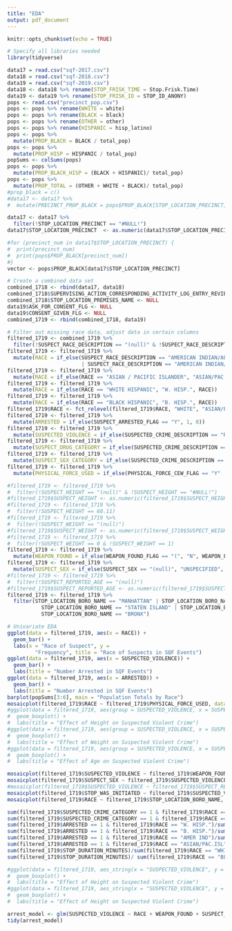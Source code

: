 ```yaml
---
title: "EDA"
output: pdf_document
---
```


```r
knitr::opts_chunk$set(echo = TRUE)
```

```r
# Specify all libraries needed
library(tidyverse)
```


```r
data17 = read.csv("sqf-2017.csv")
data18 = read.csv("sqf-2018.csv")
data19 = read.csv("sqf-2019.csv")
data18 <- data18 %>% rename(STOP_FRISK_TIME = Stop.Frisk.Time)
data19 <- data19 %>% rename(STOP_FRISK_ID = STOP_ID_ANONY)
pops <- read.csv("precinct_pop.csv")
pops <- pops %>% rename(WHITE = white)
pops <- pops %>% rename(BLACK = black)
pops <- pops %>% rename(OTHER = other)
pops <- pops %>% rename(HISPANIC = hisp_latino)
pops <- pops %>% 
  mutate(PROP_BLACK = BLACK / total_pop)
pops <- pops %>% 
  mutate(PROP_HISP = HISPANIC / total_pop)
popSums <- colSums(pops)
pops <- pops %>%
  mutate(PROP_BLACK_HISP = (BLACK + HISPANIC)/ total_pop)
pops <- pops %>%
  mutate(PROP_TOTAL = (OTHER + WHITE + BLACK)/ total_pop)
#prop_black = c()
#data17 <- data17 %>%
#  mutate(PRECINCT_PROP_BLACK = pops$PROP_BLACK[STOP_LOCATION_PRECINCT])
```

```r
data17 <- data17 %>%
  filter(!STOP_LOCATION_PRECINCT == "#NULL!")
data17$STOP_LOCATION_PRECINCT  <- as.numeric(data17$STOP_LOCATION_PRECINCT)

#for (precinct_num in data17$STOP_LOCATION_PRECINCT) {
#  print(precinct_num)
#  print(pops$PROP_BLACK[precinct_num])
#}
vector <- pops$PROP_BLACK[data17$STOP_LOCATION_PRECINCT]
```


```r
# Create a combined data set
combined_1718 <- rbind(data17, data18)
combined_1718$SUPERVISING_ACTION_CORRESPONDING_ACTIVITY_LOG_ENTRY_REVIEWED <- NULL
combined_1718$STOP_LOCATION_PREMISES_NAME <- NULL
data19$ASK_FOR_CONSENT_FLG <- NULL
data19$CONSENT_GIVEN_FLG <- NULL
combined_1719 <- rbind(combined_1718, data19)
```

```r
# Filter out missing race data, adjust data in certain columns
filtered_1719 <- combined_1719 %>%
  filter(!SUSPECT_RACE_DESCRIPTION == "(null)" & !SUSPECT_RACE_DESCRIPTION == "MALE")
filtered_1719 <- filtered_1719 %>%
  mutate(RACE = if_else(SUSPECT_RACE_DESCRIPTION == "AMERICAN INDIAN/ALASKAN NATIVE"
                        | SUSPECT_RACE_DESCRIPTION == "AMERICAN INDIAN/ALASKAN N", "AMER IND", SUSPECT_RACE_DESCRIPTION))
filtered_1719 <- filtered_1719 %>%
  mutate(RACE = if_else(RACE == "ASIAN / PACIFIC ISLANDER", "ASIAN/PAC.ISL", RACE))
filtered_1719 <- filtered_1719 %>%
  mutate(RACE = if_else(RACE == "WHITE HISPANIC", "W. HISP.", RACE))
filtered_1719 <- filtered_1719 %>%
  mutate(RACE = if_else(RACE == "BLACK HISPANIC", "B. HISP.", RACE))
filtered_1719$RACE <- fct_relevel(filtered_1719$RACE, "WHITE", "ASIAN/PAC.ISL", "W. HISP.", "B. HISP.", "BLACK", "AMER IND")
filtered_1719 <- filtered_1719 %>%
  mutate(ARRESTED = if_else(SUSPECT_ARRESTED_FLAG == "Y", 1, 0))
filtered_1719 <- filtered_1719 %>%
  mutate(SUSPECTED_VIOLENCE = if_else(SUSPECTED_CRIME_DESCRIPTION == "ROBBERY" | SUSPECTED_CRIME_DESCRIPTION == "ASSAULT" | SUSPECTED_CRIME_DESCRIPTION == "RAPE" | SUSPECTED_CRIME_DESCRIPTION == "MURDER" | SUSPECTED_CRIME_DESCRIPTION == "TERRORISM" | SUSPECTED_CRIME_DESCRIPTION == "FORCIBLE TOUCHING" | SUSPECTED_CRIME_DESCRIPTION == "RECKLESS ENDANGERMENT" | SUSPECTED_CRIME_DESCRIPTION == "MENACING", 1, 0))
filtered_1719 <- filtered_1719 %>%
  mutate(SUSPECT_DRUG_CATEGORY = if_else(SUSPECTED_CRIME_DESCRIPTION == "CRIMINAL POSSESSION OF MARIHUANA" | SUSPECTED_CRIME_DESCRIPTION == "CRIMINAL POSSESSION OF CONTROLLED SUBSTANCE" | SUSPECTED_CRIME_DESCRIPTION == "CRIMINAL SALE OF MARIHUANA" | SUSPECTED_CRIME_DESCRIPTION == "CRIMINAL SALE OF CONTROLLED SUBSTANCE", 1, 0))
filtered_1719 <- filtered_1719 %>%
  mutate(SUSPECT_SEX_CATEGORY = if_else(SUSPECTED_CRIME_DESCRIPTION == "RAPE" | SUSPECTED_CRIME_DESCRIPTION == "PROSTITUTION" | SUSPECTED_CRIME_DESCRIPTION == "FORCIBLE TOUCHING" | SUSPECTED_CRIME_DESCRIPTION == "CRIMINAL SALE OF CONTROLLED SUBSTANCE", "SEX RELATED", "NON-SEX RELATED"))
filtered_1719 <- filtered_1719 %>%
  mutate(PHYSICAL_FORCE_USED = if_else(PHYSICAL_FORCE_CEW_FLAG == "Y" | PHYSICAL_FORCE_DRAW_POINT_FIREARM_FLAG == "Y" | PHYSICAL_FORCE_OC_SPRAY_USED_FLAG == "Y" | PHYSICAL_FORCE_OTHER_FLAG == "Y" | PHYSICAL_FORCE_RESTRAINT_USED_FLAG == "Y" | PHYSICAL_FORCE_WEAPON_IMPACT_FLAG == "Y", 1, 0))
```

```r
#filtered_1719 <- filtered_1719 %>%
#  filter(!SUSPECT_HEIGHT == "(null)" & !SUSPECT_HEIGHT == "#NULL!")
#filtered_1719$SUSPECT_HEIGHT <- as.numeric(filtered_1719$SUSPECT_HEIGHT)
#filtered_1719 <- filtered_1719 %>%
#  filter(!SUSPECT_HEIGHT == 60.11)
#filtered_1719 <- filtered_1719 %>%
#  filter(!SUSPECT_WEIGHT == "(null)")
#filtered_1719$SUSPECT_WEIGHT <- as.numeric(filtered_1719$SUSPECT_WEIGHT)
#filtered_1719 <- filtered_1719 %>%
#  filter(!SUSPECT_WEIGHT == 0 & !SUSPECT_WEIGHT == 1)
filtered_1719 <- filtered_1719 %>%
  mutate(WEAPON_FOUND = if_else(WEAPON_FOUND_FLAG == "(", "N", WEAPON_FOUND_FLAG))
filtered_1719 <- filtered_1719 %>%
  mutate(SUSPECT_SEX = if_else(SUSPECT_SEX == "(null)", "UNSPECIFIED", SUSPECT_SEX))
#filtered_1719 <- filtered_1719 %>%
#  filter(!SUSPECT_REPORTED_AGE == "(null)")
#filtered_1719$SUSPECT_REPORTED_AGE <- as.numeric(filtered_1719$SUSPECT_REPORTED_AGE)
filtered_1719 <- filtered_1719 %>%
  filter(STOP_LOCATION_BORO_NAME == "MANHATTAN" | STOP_LOCATION_BORO_NAME == "QUEENS" | 
           STOP_LOCATION_BORO_NAME == "STATEN ISLAND" | STOP_LOCATION_BORO_NAME == "BROOKLYN" | 
           STOP_LOCATION_BORO_NAME == "BRONX")
```



```r
# Univariate EDA
ggplot(data = filtered_1719, aes(x = RACE)) +
  geom_bar() +
  labs(x = "Race of Suspect", y = 
         "Frequency", title = "Race of Suspects in SQF Events")
ggplot(data = filtered_1719, aes(x = SUSPECTED_VIOLENCE)) +
  geom_bar() +
  labs(title = "Number Arrested in SQF Events")
ggplot(data = filtered_1719, aes(x = ARRESTED)) +
  geom_bar() +
  labs(title = "Number Arrested in SQF Events")
barplot(popSums[3:6], main = "Population Totals by Race")
mosaicplot(filtered_1719$RACE ~ filtered_1719$PHYSICAL_FORCE_USED, data = filtered_1719)
#ggplot(data = filtered_1719, aes(group = SUSPECTED_VIOLENCE, x = SUSPECTED_VIOLENCE, y = SUSPECT_HEIGHT)) +
#  geom_boxplot() +
#  labs(title = "Effect of Height on Suspected Violent Crime")
#ggplot(data = filtered_1719, aes(group = SUSPECTED_VIOLENCE, x = SUSPECTED_VIOLENCE, y = SUSPECT_WEIGHT)) +
#  geom_boxplot() +
#  labs(title = "Effect of Weight on Suspected Violent Crime")
#ggplot(data = filtered_1719, aes(group = SUSPECTED_VIOLENCE, x = SUSPECTED_VIOLENCE, y = SUSPECT_REPORTED_AGE)) +
#  geom_boxplot() +
#  labs(title = "Effect of Age on Suspected Violent Crime")
```

```r
mosaicplot(filtered_1719$SUSPECTED_VIOLENCE ~ filtered_1719$WEAPON_FOUND, data = filtered_1719)
mosaicplot(filtered_1719$SUSPECT_SEX ~ filtered_1719$SUSPECTED_VIOLENCE, data = filtered_1719)
#mosaicplot(filtered_1719$SUSPECTED_VIOLENCE ~ filtered_1719$SUSPECT_REPORTED_AGE, data = filtered_1719)
mosaicplot(filtered_1719$STOP_WAS_INITIATED ~ filtered_1719$SUSPECTED_VIOLENCE, data = filtered_1719)
mosaicplot(filtered_1719$RACE ~ filtered_1719$STOP_LOCATION_BORO_NAME, data = filtered_1719)
```


```r
sum(filtered_1719$SUSPECTED_CRIME_CATEGORY == 1 & filtered_1719$RACE == "BLACK")/sum(filtered_1719$RACE == "BLACK")
sum(filtered_1719$SUSPECTED_CRIME_CATEGORY == 1 & filtered_1719$RACE == "WHITE")/sum(filtered_1719$RACE == "WHITE")
sum(filtered_1719$ARRESTED == 1 & filtered_1719$RACE == "W. HISP.")/sum(filtered_1719$RACE == "W. HISP.")
sum(filtered_1719$ARRESTED == 1 & filtered_1719$RACE == "B. HISP.")/sum(filtered_1719$RACE == "B. HISP.")
sum(filtered_1719$ARRESTED == 1 & filtered_1719$RACE == "AMER IND")/sum(filtered_1719$RACE == "AMER IND")
sum(filtered_1719$ARRESTED == 1 & filtered_1719$RACE == "ASIAN/PAC.ISL")/sum(filtered_1719$RACE == "ASIAN/PAC.ISL")
sum(filtered_1719$STOP_DURATION_MINUTES)/sum(filtered_1719$RACE == "WHITE")
sum(filtered_1719$STOP_DURATION_MINUTES)/ sum(filtered_1719$RACE == "BLACK")
```

```r
#ggplot(data = filtered_1719, aes_string(x = "SUSPECTED_VIOLENCE", y = "SUSPECT_HEIGHT")) +
#  geom_boxplot() +
#  labs(title = "Effect of Height on Suspected Violent Crime")
#ggplot(data = filtered_1719, aes_string(x = "SUSPECTED_VIOLENCE", y = "SUSPECT_HEIGHT")) +
#  geom_boxplot() +
#  labs(title = "Effect of Height on Suspected Violent Crime")
```


```r
arrest_model <- glm(SUSPECTED_VIOLENCE ~ RACE + WEAPON_FOUND + SUSPECT_BODY_BUILD_TYPE + STOP_WAS_INITIATED, data = filtered_1719)
tidy(arrest_model)
```


